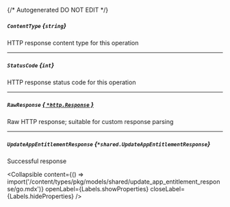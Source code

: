 {/* Autogenerated DO NOT EDIT  */}

##### `ContentType` *{`string`}*
HTTP response content type for this operation

---
##### `StatusCode` *{`int`}*
HTTP response status code for this operation

---
##### `RawResponse` [*{ `*http.Response` }*](https://pkg.go.dev/net/http#Response)
Raw HTTP response; suitable for custom response parsing

---
##### `UpdateAppEntitlementResponse` *{`*shared.UpdateAppEntitlementResponse`}*
Successful response

<Collapsible content={() => import('/content/types/pkg/models/shared/update_app_entitlement_response/go.mdx')} openLabel={Labels.showProperties} closeLabel={Labels.hideProperties} />



